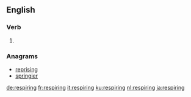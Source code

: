 ==English==

===Verb===
{{head|en|present participle}}

# {{present participle of|respire|lang=en}}

===Anagrams===
* [[reprising#English|reprising]]
* [[springier#English|springier]]

[[de:respiring]]
[[fr:respiring]]
[[it:respiring]]
[[ku:respiring]]
[[nl:respiring]]
[[ja:respiring]]